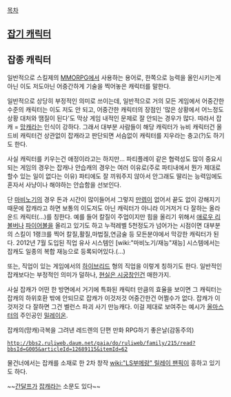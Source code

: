 [[목차]]

== [[잡기 캐릭터]] ==

== 잡종 캐릭터 ==
일반적으로 스킬제의 [[MMORPG]]에서 사용하는 용어로, 한쪽으로 능력을 올인시키는게 아닌 이도 저도아닌 어중간하게 기술을 찍어놓은 캐릭터를 말한다. 

일반적으로 상당히 부정적인 의미로 쓰이는데, 일반적으로 거의 모든 게임에서 어중간한 수준의 캐릭터는 이도 저도 안 되고, 어중간한 캐릭터의 장점인 '많은 상황에서 어느정도 상황 대처와 땜질이 된다'도 막상 게임 내적인 문제로 잘 안되는 경우가 많다. 따라서 잡캐 = [[망캐]]라는 인식이 강하다. 그래서 대부분 사람들이 해당 캐릭터가 뉴비 캐릭터건 올드비 캐릭터건 상관없이 잡캐라고 판단되면 서슴없이 캐릭터를 지우라는 충고(?)도 하기도 한다. 

사실 캐릭터를 키우는건 애정이라고는 하지만... 파티플레이 같은 협력성도 많이 중요시되는 게임의 경우는 잡캐나 안습캐의 경우는 여러 이유로(주로 파티내에서 뭔가 제대로 할수 있는 일이 없다는 이유) 파티에도 잘 끼워주지 않아서 안그래도 딸리는 능력임에도 혼자서 사냥이나 해야하는 안습함을 선보인다. 

단 [[마비노기]]의 경우 돈과 시간이 많이들어서 그렇지 [[만렙]]이 없어서 끝도 없이 강해지기 때문에 잡캐라고 하면 보통의 이도저도 아닌 캐릭터가 아니라 이거저거 다 잘하는 올라운드 캐릭터(...)를 칭한다. 예를 들어 칼질이 주업이지만 힘을 올리기 위해서 [[애로우 리볼버]]나 [[파이어볼]]을 올리고 있기도 하고 누적레벨 5천정도가 넘어가는 시점이면 대부분의 스킬이 1랭크를 찍어 칼질,활질,마법질,연금술 등 모든분야에서 막강한 캐릭터가 된다. 2012년 7월 도입된 직업 유사 시스템인 [wiki:"마비노기/재능"재능] 시스템에서는 잡캐도 일종의 복합 재능으로 등록되어있다.(...)

또는, 직업이 있는 게임에서의 [[하이브리드]] 형의 직업을 이렇게 칭하기도 한다. 일반적인 잡캐보다는 부정적인 의미가 덜하나, [[현실은 시궁창]]인건 매한가지.

사실 잡캐가 어떤 한 방면에서 거기에 특화된 캐릭터 만큼의 효율을 보이면 그 캐릭터는 잡캐의 하위호환 밖에 안되므로 잡캐가 이것저것 어중간한건 어쩔수가 없다. 잡캐가 이것저것 다 잘하면 그건 벨런스 파괴 사기 만능캐다. 이걸 제대로 보여주는 예시가 [[올마스터]]의 주인공인 [[밀레이온]].

잡캐의(망캐)극복을 그려낸 레드렌의 단편 만화 
RPG하기 좋은날(감동주의)
 http://bbs2.ruliweb.daum.net/gaia/do/ruliweb/family/215/read?bbsId=G005&articleId=12689115&itemId=62

물건너에서는 잡캐를 소재로 한 2차 창작 [[wiki:"LS부메랑" 릴레이 팬픽]]이 흥하고 있기도 하다.

~~[[간달프]]가 [[잡캐]]라는 소문도 있다~~


